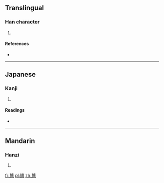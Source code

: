 ==Translingual==

===Han character===
{{Han char|rn=10|rad=儿|as=19|sn=21|four=|canj=火山戈廿金 (FUITC)}}

# {{defn|Han|sort=儿19}}

====References====
* {{Han ref|kx=0125.300|dkj=01412|dj=0266.160|hdz=10275.140|uh=5164|ud=20836}}

----

==Japanese==

===Kanji===
{{ja-kanji|grade=|rs=儿19}}

# {{defn|Japanese|sort=儿19}}

====Readings====
* {{ja-readings|on=[[こう]] (kō)|kun=[[あかるい]] (akarui)}}

----

==Mandarin==

===Hanzi===
{{cmn-hanzi|pin=[[huáng]] ([[huang2]]), [[nà]] ([[na4]])|wg=huang<sup>2</sup>, na<sup>4</sup>}}

# {{defn|Mandarin|sort=儿19}}

[[fr:兤]]
[[pl:兤]]
[[zh:兤]]